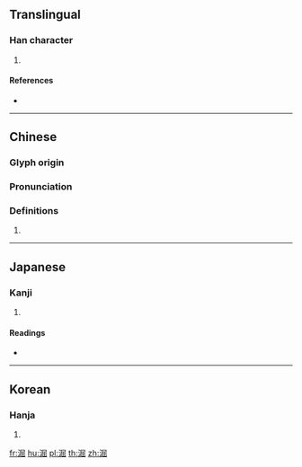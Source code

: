 {{character info/new}}
==Translingual==

===Han character===
{{Han char|rn=85|rad=水|as=08|sn=11|four=37177|canj=ESUU|ids=⿰氵屈}}

# {{defn|Han|sort=水08}}

====References====
* {{Han ref|kx=0629.100|dkj=17622|dj=1031.060|hdz=31664.080|uh=6DC8|ud=28104|bh=D5EC|bd=54764}}

----

==Chinese==
{{zh-forms}}

===Glyph origin===
{{Han etym}}

===Pronunciation===
{{zh-pron
|m=gǔ
|c=gwat1
|mn=
|mc=y
|oc=y
|cat=
}}

===Definitions===
{{zh-hanzi}}

# {{rfdef|zh}}

----

==Japanese==

===Kanji===
{{ja-kanji|grade=|rs=水08}}

# {{defn|lang=ja|sort=水08}}

====Readings====
* {{ja-readings|on=[[こつ]] (kotsu), [[こち]] (kochi)|kun=[[にごす]] (nigosu)}}

----

==Korean==

===Hanja===
{{ko-hanja|hangeul=굴|eumhun=|rv=gul|mr=kul|y=kwul}}

# {{defn|lang=ko|sort=水08}}

[[fr:淈]]
[[hu:淈]]
[[pl:淈]]
[[th:淈]]
[[zh:淈]]